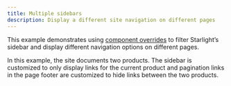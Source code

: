 ```yaml
---
title: Multiple sidebars
description: Display a different site navigation on different pages
---
```



This example demonstrates using [component overrides](https://starlight.astro.build/guides/overriding-components/) to filter Starlight’s sidebar and display different navigation options on different pages.

In this example, the site documents two products. The sidebar is customized to only display links for the current product and pagination links in the page footer are customized to hide links between the two products.

<StackBlitz
	title="Starlight Multi-sidebar example"
	description="Example of manually filtering the Starlight sidebar to create different sidebars for different products/subcategories."
	localProjectId="multi-sidebar"
	openFile="astro.config.mjs,src/overrides/Pagination.astro,src/overrides/Sidebar.astro"
/>
